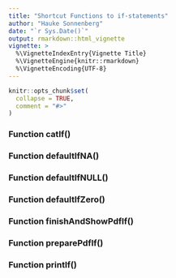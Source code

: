 ```yaml
---
title: "Shortcut Functions to if-statements"
author: "Hauke Sonnenberg"
date: "`r Sys.Date()`"
output: rmarkdown::html_vignette
vignette: >
  %\VignetteIndexEntry{Vignette Title}
  %\VignetteEngine{knitr::rmarkdown}
  %\VignetteEncoding{UTF-8}
---
```


```r
knitr::opts_chunk$set(
  collapse = TRUE,
  comment = "#>"
)
```

### Function catIf()
### Function defaultIfNA()
### Function defaultIfNULL()
### Function defaultIfZero()
### Function finishAndShowPdfIf()
### Function preparePdfIf()
### Function printIf()
